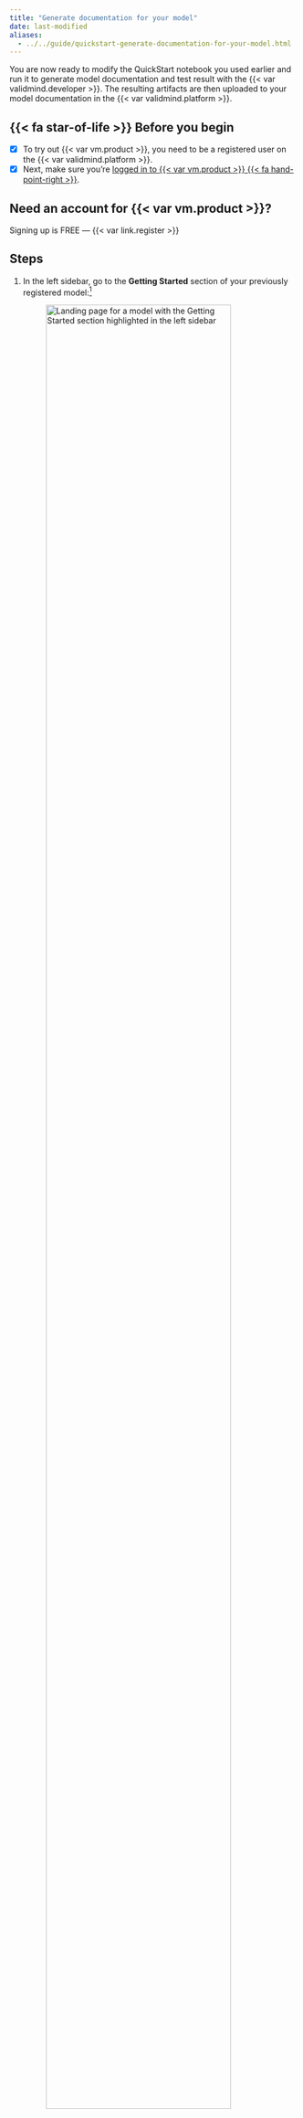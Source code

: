 ```yaml
---
title: "Generate documentation for your model"
date: last-modified
aliases:
  - ../../guide/quickstart-generate-documentation-for-your-model.html
---
```


You are now ready to modify the QuickStart notebook you used earlier and run it to generate model documentation and test result with the {{< var validmind.developer >}}. The resulting artifacts are then uploaded to your model documentation in the {{< var validmind.platform >}}. 

::: {.attn}

## {{< fa star-of-life >}} Before you begin

- [x] To try out {{< var vm.product >}}, you need to be a registered user on the {{< var validmind.platform >}}.
- [x] Next, make sure you're [logged in to {{< var vm.product >}} {{< fa hand-point-right >}}](/guide/configuration/log-in-to-validmind.qmd).

::: {.callout}
## Need an account for {{< var vm.product >}}?
Signing up is FREE — {{< var link.register >}} 
:::

:::

## Steps

1. In the left sidebar, go to the **Getting Started** section of your previously registered model:[^1]

   ![Landing page for a model with the Getting Started section highlighted in the left sidebar](platform-getting-started.png){width=90% fig-align="left" fig-alt="A screenshot of the landing page for a model with the Getting Started section highlighted in the left sidebar" class="screenshot"}

   The page that opens provides you with a _code snippet_ to use with the {{< var validmind.developer >}}, including: 

   - `api_host`: The location of the {{< var vm.product >}} API
   - `api_key`: The account API key
   - `api_secret`: The account secret key
   - `model`: The model identifier

   This code snippet can be copied and pasted directly into your developer source code to integrate the {{< var vm.developer >}}, enabling it to upload to the {{< var validmind.platform >}}. 

   ::: {.callout}
   To follow best practices, you can also store the credentials in a `.env` file[^2] and pass them in via environment variables.
   :::

2. Locate the code snippet and click **{{< fa regular copy >}} Copy snippet to clipboard**.

3. Reopen the QuickStart notebook you accessed earlier.[^3] 

4. In the QuickStart notebook, replace the `vm.init()` lines that look like the following with your own client integration information from the earlier step when you registered your new model:

   ![QuickStart notebook in Colab with the section to be replaced highlighted](jupyterhub-secrets.png){width=90% fig-align="left" fig-alt="A screenshot showing the QuickStart notebook in Colab with the section to be replaced highlighted" class="screenshot"}

5. Run each cell in the notebook:

   - Hover over each cell and click the {{< fa circle-play >}} **icon**; OR
   - Press `Shift + Enter` on Windows or `Cmd + Enter` if you are on a Mac
   
   The notebook will guide you through installing the {{< var validmind.developer >}}, initializing the Python environment, and finally connecting the {{< var vm.developer >}} to the {{< var validmind.platform >}}.

## What's next

You can now [switch back to the {{< var vm.platform >}}](/guide/configuration/log-in-to-validmind.qmd) to view the documentation that has been generated by the {{< var vm.developer >}}. 

Ready to learn more about how you can use {{< var vm.product >}}? Check out [Next Steps](next-steps.qmd).


<!-- FOOTNOTES -->

[^1]: [Register your first model](register-your-first-model.qmd)

[^2]: [Store project credentials in `.env` files](/developer/model-documentation/store-credentials-in-env-file.qmd)

[^3]: [In JupyterHub](/get-started/developer/try-with-jupyterhub.qmd), for example.